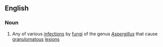 ==English==

===Noun===
{{wikipedia}}
{{en-noun|aspergilloses}}

#{{medicine}} Any of various [[infection]]s by [[fungus|fungi]] of the genus ''[[Aspergillus]]'' that cause [[granulomatous]] [[lesion]]s